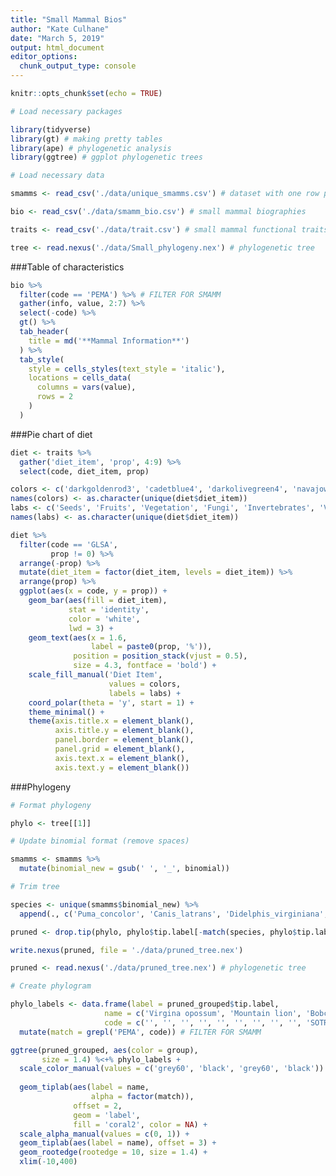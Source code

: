 ```yaml
---
title: "Small Mammal Bios"
author: "Kate Culhane"
date: "March 5, 2019"
output: html_document
editor_options: 
  chunk_output_type: console
---
```


```r
knitr::opts_chunk$set(echo = TRUE)
```


```r

# Load necessary packages

library(tidyverse)
library(gt) # making pretty tables
library(ape) # phylogenetic analysis
library(ggtree) # ggplot phylogenetic trees

# Load necessary data

smamms <- read_csv('./data/unique_smamms.csv') # dataset with one row per unique individual

bio <- read_csv('./data/smamm_bio.csv') # small mammal biographies

traits <- read_csv('./data/trait.csv') # small mammal functional traits

tree <- read.nexus('./data/Small_phylogeny.nex') # phylogenetic tree

```

###Table of characteristics

```r

bio %>% 
  filter(code == 'PEMA') %>% # FILTER FOR SMAMM
  gather(info, value, 2:7) %>% 
  select(-code) %>% 
  gt() %>% 
  tab_header(
    title = md('**Mammal Information**')
  ) %>% 
  tab_style(
    style = cells_styles(text_style = 'italic'),
    locations = cells_data(
      columns = vars(value),
      rows = 2
    )
  )

```


###Pie chart of diet

```r

diet <- traits %>% 
  gather('diet_item', 'prop', 4:9) %>% 
  select(code, diet_item, prop)

colors <- c('darkgoldenrod3', 'cadetblue4', 'darkolivegreen4', 'navajowhite3', 'olivedrab3', 'coral3')
names(colors) <- as.character(unique(diet$diet_item))
labs <- c('Seeds', 'Fruits', 'Vegetation', 'Fungi', 'Invertebrates', 'Vertebrates')
names(labs) <- as.character(unique(diet$diet_item))

diet %>% 
  filter(code == 'GLSA',
         prop != 0) %>% 
  arrange(-prop) %>% 
  mutate(diet_item = factor(diet_item, levels = diet_item)) %>% 
  arrange(prop) %>% 
  ggplot(aes(x = code, y = prop)) +
    geom_bar(aes(fill = diet_item),
             stat = 'identity',
             color = 'white',
             lwd = 3) +
    geom_text(aes(x = 1.6,
                  label = paste0(prop, '%')),
              position = position_stack(vjust = 0.5),
              size = 4.3, fontface = 'bold') +
    scale_fill_manual('Diet Item',
                      values = colors,
                      labels = labs) +
    coord_polar(theta = 'y', start = 1) +
    theme_minimal() +
    theme(axis.title.x = element_blank(),
          axis.title.y = element_blank(),
          panel.border = element_blank(),
          panel.grid = element_blank(),
          axis.text.x = element_blank(),
          axis.text.y = element_blank())

```


###Phylogeny

```r

# Format phylogeny

phylo <- tree[[1]]

# Update binomial format (remove spaces)

smamms <- smamms %>% 
  mutate(binomial_new = gsub(' ', '_', binomial))

# Trim tree

species <- unique(smamms$binomial_new) %>% 
  append(., c('Puma_concolor', 'Canis_latrans', 'Didelphis_virginiana', 'Lynx_rufus', 'Spilogale_gracilis', 'Mephitis_mephitis', 'Odocoileus_hemionus', 'Urocyon_cinereoargenteus', 'Ursus_americanus', 'Lepus_townsendii', 'Homo_sapiens'))

pruned <- drop.tip(phylo, phylo$tip.label[-match(species, phylo$tip.label)])

write.nexus(pruned, file = './data/pruned_tree.nex')

pruned <- read.nexus('./data/pruned_tree.nex') # phylogenetic tree

# Create phylogram

phylo_labels <- data.frame(label = pruned_grouped$tip.label,
                     name = c('Virgina opossum', 'Mountain lion', 'Bobcat', 'Gray fox', 'Coyote', 'Spotted skunk', 'Striped skunk', 'American black bear', 'Mule deer', 'Trowbridge\'s shrew', 'Human', 'California ground squirrel', 'Shadow chipmunk', 'Yellow pine chipmunk', 'Long-eared chipmunk', 'Northern flying squirrel', 'Dusky-footed woodrat', 'Brush mouse', 'Pinyon mouse', 'North American deer mouse', 'Western harvest mouse', 'White-tailed jackrabbit'),
                     code = c('', '', '', '', '', '', '', '', '', 'SOTR', '', 'SPBE', 'TASE', 'TAAM', 'TAQU', 'GLSA', 'NEFU', 'PEBO', 'PETR', 'PEMA', 'REME', '')) %>% # data frame for labels
  mutate(match = grepl('PEMA', code)) # FILTER FOR SMAMM

ggtree(pruned_grouped, aes(color = group),
       size = 1.4) %<+% phylo_labels +
  scale_color_manual(values = c('grey60', 'black', 'grey60', 'black')) +
  
  geom_tiplab(aes(label = name,
                  alpha = factor(match)),
              offset = 2,
              geom = 'label',
              fill = 'coral2', color = NA) +
  scale_alpha_manual(values = c(0, 1)) +
  geom_tiplab(aes(label = name), offset = 3) +
  geom_rootedge(rootedge = 10, size = 1.4) +
  xlim(-10,400)

```

